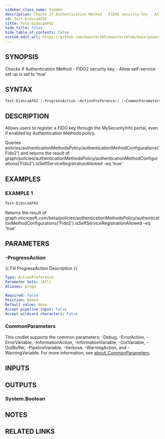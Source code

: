```yaml
---
sidebar_class_name: hidden
description: Checks if Authentication Method - FIDO2 security key - Allow self-service set up is set to 'true'
id: Test-EidscaAF02
title: Test-EidscaAF02
hide_title: false
hide_table_of_contents: false
custom_edit_url: https://github.com/maester365/maester/blob/main/powershell/public/Test-EidscaAF02.ps1
---
```


## SYNOPSIS

Checks if Authentication Method - FIDO2 security key - Allow self-service set up is set to 'true'

## SYNTAX

```powershell
Test-EidscaAF02 [-ProgressAction <ActionPreference>] [<CommonParameters>]
```

## DESCRIPTION

Allows users to register a FIDO key through the MySecurityInfo portal, even if enabled by Authentication Methods policy.

Queries policies/authenticationMethodsPolicy/authenticationMethodConfigurations('Fido2')
and returns the result of
 graph/policies/authenticationMethodsPolicy/authenticationMethodConfigurations('Fido2').isSelfServiceRegistrationAllowed -eq 'true'

## EXAMPLES

### EXAMPLE 1

```powershell
Test-EidscaAF02
```

Returns the result of graph.microsoft.com/beta/policies/authenticationMethodsPolicy/authenticationMethodConfigurations('Fido2').isSelfServiceRegistrationAllowed -eq 'true'

## PARAMETERS

### -ProgressAction

\{\{ Fill ProgressAction Description \}\}

```yaml
Type: ActionPreference
Parameter Sets: (All)
Aliases: proga

Required: False
Position: Named
Default value: None
Accept pipeline input: False
Accept wildcard characters: False
```

### CommonParameters

This cmdlet supports the common parameters: -Debug, -ErrorAction, -ErrorVariable, -InformationAction, -InformationVariable, -OutVariable, -OutBuffer, -PipelineVariable, -Verbose, -WarningAction, and -WarningVariable. For more information, see [about_CommonParameters](http://go.microsoft.com/fwlink/?LinkID=113216).

## INPUTS

## OUTPUTS

### System.Boolean

## NOTES

## RELATED LINKS
